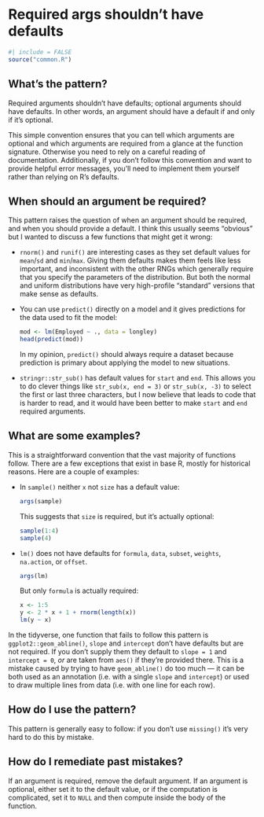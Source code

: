 # Required args shouldn't have defaults {#sec-required-no-defaults}

```r
#| include = FALSE
source("common.R")
```

## What's the pattern?

Required arguments shouldn't have defaults; optional arguments should have defaults.
In other words, an argument should have a default if and only if it's optional.

This simple convention ensures that you can tell which arguments are optional and which arguments are required from a glance at the function signature.
Otherwise you need to rely on a careful reading of documentation.
Additionally, if you don't follow this convention and want to provide helpful error messages, you'll need to implement them yourself rather than relying on R's defaults.

::: {.callout-note collapse="true"}
## When should an argument be required?

This pattern raises the question of when an argument should be required, and when you should provide a default.
I think this usually seems "obvious" but I wanted to discuss a few functions that might get it wrong:

-   `rnorm()` and `runif()` are interesting cases as they set default values for `mean`/`sd` and `min`/`max`.
    Giving them defaults makes them feels like less important, and inconsistent with the other RNGs which generally require that you specify the parameters of the distribution.
    But both the normal and uniform distributions have very high-profile "standard" versions that make sense as defaults.

-   You can use `predict()` directly on a model and it gives predictions for the data used to fit the model:

    ```r
    mod <- lm(Employed ~ ., data = longley)
    head(predict(mod))
    ```

    In my opinion, `predict()` should always require a dataset because prediction is primary about applying the model to new situations.

-   `stringr::str_sub()` has default values for `start` and `end`.
    This allows you to do clever things like `str_sub(x, end = 3)` or `str_sub(x, -3)` to select the first or last three characters, but I now believe that leads to code that is harder to read, and it would have been better to make `start` and `end` required arguments.
:::

## What are some examples?

This is a straightforward convention that the vast majority of functions follow.
There are a few exceptions that exist in base R, mostly for historical reasons.
Here are a couple of examples:

-   In `sample()` neither `x` not `size` has a default value:

    ```r
    args(sample)
    ```

    This suggests that `size` is required, but it's actually optional:

    ```r
    sample(1:4)
    sample(4)
    ```

-   `lm()` does not have defaults for `formula`, `data`, `subset`, `weights`, `na.action`, or `offset`.

    ```r
    args(lm)
    ```

    But only `formula` is actually required:

    ```r
    x <- 1:5
    y <- 2 * x + 1 + rnorm(length(x))
    lm(y ~ x)
    ```

In the tidyverse, one function that fails to follow this pattern is `ggplot2::geom_abline()`, `slope` and `intercept` don't have defaults but are not required.
If you don't supply them they default to `slope = 1` and `intercept = 0`, *or* are taken from `aes()` if they're provided there.
This is a mistake caused by trying to have `geom_abline()` do too much --- it can be both used as an annotation (i.e. with a single `slope` and `intercept`) or used to draw multiple lines from data (i.e. with one line for each row).

## How do I use the pattern?

This pattern is generally easy to follow: if you don't use `missing()` it's very hard to do this by mistake.

## How do I remediate past mistakes?

If an argument is required, remove the default argument.
If an argument is optional, either set it to the default value, or if the computation is complicated, set it to `NULL` and then compute inside the body of the function.
